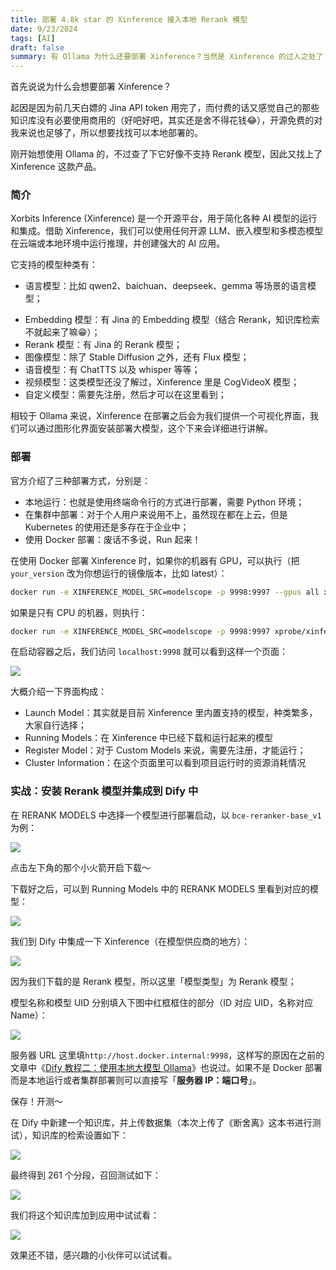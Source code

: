 ```yaml
---
title: 部署 4.8k star 的 Xinference 接入本地 Rerank 模型
date: 9/23/2024
tags: [AI]
draft: false
summary: 有 Ollama 为什么还要部署 Xinference？当然是 Xinference 的过人之处了
---
```


首先说说为什么会想要部署 Xinference？

起因是因为前几天白嫖的 Jina API token 用完了，而付费的话又感觉自己的那些知识库没有必要使用商用的（好吧好吧，其实还是舍不得花钱😂），开源免费的对我来说也足够了，所以想要找找可以本地部署的。

刚开始想使用 Ollama 的，不过查了下它好像不支持 Rerank 模型，因此又找上了 Xinference 这款产品。

### 简介

Xorbits Inference (Xinference) 是一个开源平台，用于简化各种 AI 模型的运行和集成。借助 Xinference，我们可以使用任何开源 LLM、嵌入模型和多模态模型在云端或本地环境中运行推理，并创建强大的 AI 应用。

它支持的模型种类有：

*   语言模型：比如 qwen2、baichuan、deepseek、gemma 等场景的语言模型；

<!---->

*   Embedding 模型：有 Jina 的 Embedding 模型（结合 Rerank，知识库检索不就起来了嘛😁）；
*   Rerank 模型：有 Jina 的 Rerank 模型；
*   图像模型：除了 Stable Diffusion 之外，还有 Flux 模型；
*   语音模型：有 ChatTTS 以及 whisper 等等；
*   视频模型：这类模型还没了解过，Xinference 里是 CogVideoX 模型；
*   自定义模型：需要先注册，然后才可以在这里看到；

相较于 Ollama 来说，Xinference 在部署之后会为我们提供一个可视化界面，我们可以通过图形化界面安装部署大模型，这个下来会详细进行讲解。

### 部署

官方介绍了三种部署方式，分别是：

*   本地运行：也就是使用终端命令行的方式进行部署，需要 Python 环境；
*   在集群中部署：对于个人用户来说用不上，虽然现在都在上云，但是 Kubernetes 的使用还是多存在于企业中；
*   使用 Docker 部署：废话不多说，Run 起来！

在使用 Docker 部署 Xinference 时，如果你的机器有 GPU，可以执行（把 `your_version` 改为你想运行的镜像版本，比如 latest）：

```bash
docker run -e XINFERENCE_MODEL_SRC=modelscope -p 9998:9997 --gpus all xprobe/xinference:<your_version> xinference-local -H 0.0.0.0 --log-level debug
```

如果是只有 CPU 的机器，则执行：

```bash
docker run -e XINFERENCE_MODEL_SRC=modelscope -p 9998:9997 xprobe/xinference:<your_version>-cpu xinference-local -H 0.0.0.0 --log-level debug
```

在启动容器之后，我们访问 `localhost:9998` 就可以看到这样一个页面：

![](https://note.ihsxu.com/api/imgs/1726906268635.webp)

大概介绍一下界面构成：

*   Launch Model：其实就是目前 Xinference 里内置支持的模型，种类繁多，大家自行选择；
*   Running Models：在 Xinference 中已经下载和运行起来的模型
*   Register Model：对于 Custom Models 来说，需要先注册，才能运行；
*   Cluster Information：在这个页面里可以看到项目运行时的资源消耗情况

### 实战：安装 Rerank 模型并集成到 Dify 中

在 RERANK MODELS 中选择一个模型进行部署启动，以 `bce-reranker-base_v1` 为例：

![](https://note.ihsxu.com/api/imgs/1726907217151.webp)

点击左下角的那个小火箭开启下载～

下载好之后，可以到 Running Models 中的 RERANK MODELS 里看到对应的模型：

![](https://note.ihsxu.com/api/imgs/1726907344507.webp)

我们到 Dify 中集成一下 Xinference（在模型供应商的地方）：

![](https://note.ihsxu.com/api/imgs/1726907603224.webp)

因为我们下载的是 Rerank 模型，所以这里「模型类型」为 Rerank 模型；

模型名称和模型 UID 分别填入下图中红框框住的部分（ID 对应 UID，名称对应 Name）：

![](https://note.ihsxu.com/api/imgs/1726907863198.webp)

服务器 URL 这里填`http://host.docker.internal:9998`，这样写的原因在之前的文章中《[Dify 教程二：使用本地大模型 Ollama](https://mp.weixin.qq.com/s?__biz=MzUyODkwNTg3MA==\&mid=2247485047\&idx=1\&sn=05e09f8ed8c452b42c151a7f67cdb6f7\&chksm=fa686596cd1fec80e020bd0de536f031a966ad06138bba27479d6f6885a915f38490f67ee1fa#rd)》也说过。如果不是 Docker 部署而是本地运行或者集群部署则可以直接写「**服务器 IP：端口号**」。

保存！开测～

在 Dify 中新建一个知识库，并上传数据集（本次上传了《断舍离》这本书进行测试），知识库的检索设置如下：

![](https://note.ihsxu.com/api/imgs/1726908358355.webp)

最终得到 261 个分段，召回测试如下：

![](https://note.ihsxu.com/api/imgs/1726908553222.webp)

我们将这个知识库加到应用中试试看：

![](https://note.ihsxu.com/api/imgs/1726908666366.webp)

效果还不错，感兴趣的小伙伴可以试试看。

